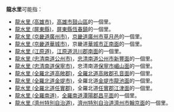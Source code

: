 {{noteTA
|1=zh-tw:龍水里;zh-hk:龍水里;zh-cn:龙水里;
}}

'''龍水里'''可能指：
* [[龍水里_(高雄市)|龍水里 (高雄市)]]，[[高雄市|高雄市]][[鼓山區|鼓山區]]的一個里。
* [[龍水里_(屏東縣)|龍水里 (屏東縣)]]，[[屏東縣|屏東縣]][[恆春鎮|恆春鎮]]的一個里。
* [[龍水里_(京畿道廣州市)|龍水里 (京畿道廣州市)]]，[[京畿道|京畿道]][[廣州市|廣州市]][[草月邑|草月邑]]的一個里。
* [[龍水里_(京畿道華城市)|龍水里 (京畿道華城市)]]，京畿道[[華城市|華城市]][[正南面|正南面]]的一個里。
* [[龍水里_(江原道)|龍水里 (江原道)]]，[[江原道|江原道]][[洪川郡|洪川郡]][[南面|南面]]的一個里。
* [[龍水里_(忠清南道公州市)|龍水里 (忠清南道公州市)]]，[[忠清南道|忠清南道]][[公州市|公州市]][[新豐面|新豐面]]的一個里。
* [[龍水里_(忠清南道保寧市)|龍水里 (忠清南道保寧市)]]，忠清南道[[保寧市|保寧市]][[嵋山面|嵋山面]]的一個里。
* [[龍水里_(全羅北道高敞郡)|龍水里 (全羅北道高敞郡)]]，[[全羅北道|全羅北道]][[高敞郡|高敞郡]][[孔音面|孔音面]]的一個里。
* [[龍水里_(全羅北道金堤市)|龍水里 (全羅北道金堤市)]]，全羅北道[[金堤市|金堤市]][[龍池面|龍池面]]的一個里。
* [[龍水里_(全羅北道任實郡)|龍水里 (全羅北道任實郡)]]，全羅北道[[任實郡|任實郡]][[江津面|江津面]]的一個里。
* [[龍水里_(全羅南道)|龍水里 (全羅南道)]]，[[全羅南道|全羅南道]][[潭陽郡|潭陽郡]][[昌平面|昌平面]]的一個里。
* [[龍水里_(濟州特別自治道)|龍水里 (濟州特別自治道)]]，[[濟州特別自治道|濟州特別自治道]][[濟州市|濟州市]][[翰京面|翰京面]]的一個里。

{{消歧义|cat=三字臺灣里名消歧義}}